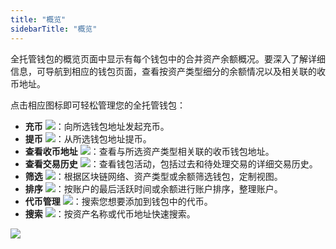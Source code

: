 ```yaml
---
title: "概览"
sidebarTitle: "概览"
---
```


全托管钱包的概览页面中显示有每个钱包中的合并资产余额概况。要深入了解详细信息，可导航到相应的钱包页面，查看按资产类型细分的余额情况以及相关联的收币地址。

点击相应图标即可轻松管理您的全托管钱包：

- **充币** <img src="/cn/images/custodial-wallet/deposit-icon.png" className="icon"/>：向所选钱包地址发起充币。
- **提币** <img src="/cn/images/custodial-wallet/withdraw-icon.png" className="icon"/>：从所选钱包地址提币。
- **查看收币地址** <img src="/cn/images/custodial-wallet/view-deposit-address.png" className="icon"/>：查看与所选资产类型相关联的收币钱包地址。
- **查看交易历史** <img src="/cn/images/custodial-wallet/transaction-history.png" className="icon"/>：查看钱包活动，包括过去和待处理交易的详细交易历史。
- **筛选** <img src="/cn/images/custodial-wallet/filter-cn.svg" className="icon"/>：根据区块链网络、资产类型或余额筛选钱包，定制视图。
- **排序** <img src="/cn/images/custodial-wallet/sort-cn.svg" className="icon"/>：按账户的最后活跃时间或余额进行账户排序，整理账户。
- **代币管理** <img src="/cn/images/common/icon_token_management.svg" className="icon"/>：搜索您想要添加到钱包中的代币。
- **搜索** <img src="/cn/images/custodial-wallet/search.svg" className="icon"/>：按资产名称或代币地址快速搜索。

<img src="/cn/images/custodial-wallet/manage-cn.png" className="screenshot_full_screen"/>